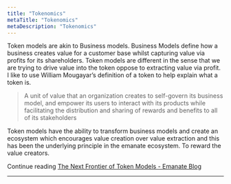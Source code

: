 ```yaml
---
title: "Tokenomics"
metaTitle: "Tokenomics"
metaDescription: "Tokenomics"
---
```


Token models are akin to Business models. Business Models define how a business creates value for a customer base whilst capturing value via profits for its shareholders. Token models are different in the sense that we are trying to drive value into the token oppose to extracting value via profit. I like to use William Mougayar’s definition of a token to help explain what a token is.

> A unit of value that an organization creates to self-govern its business model, and empower its users to interact with its products while facilitating the distribution and sharing of rewards and benefits to all of its stakeholders

Token models have the ability to transform business models and create an ecosystem which encourages value creation over value extraction and this has been the underlying principle in the emanate ecosystem. To reward the value creators.

Continue reading [The Next Frontier of Token Models - Emanate Blog](https://medium.com/emanate-live/emanate-the-next-frontier-of-token-models-8b490099c0bb)

---

